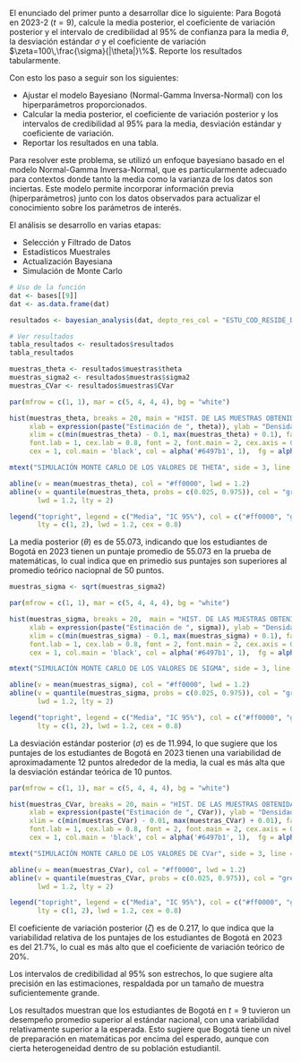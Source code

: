 El enunciado del primer punto a desarrollar dice lo siguiente: Para Bogotá en 2023-2 ($t=9$), calcule la media posterior, el coeficiente de variación posterior y el intervalo de credibilidad al 95$\%$ de confianza para la media $\theta$, la desviación estándar $\sigma$ y el coeficiente de variación $\zeta=100\,\frac{\sigma}{|\theta|}\%$. Reporte los resultados tabularmente.

Con esto los paso a seguir son los siguientes:

-   Ajustar el modelo Bayesiano (Normal-Gamma Inversa-Normal) con los hiperparámetros proporcionados.
-   Calcular la media posterior, el coeficiente de variación posterior y los intervalos de credibilidad al $95\%$ para la media, desviación estándar y coeficiente de variación.
-   Reportar los resultados en una tabla.

Para resolver este problema, se utilizó un enfoque bayesiano basado en el modelo Normal-Gamma Inversa-Normal, que es particularmente adecuado para contextos donde tanto la media como la varianza de los datos son inciertas. Este modelo permite incorporar información previa (hiperparámetros) junto con los datos observados para actualizar el conocimiento sobre los parámetros de interés.

El análisis se desarrollo en varias etapas:

-   Selección y Filtrado de Datos
-   Estadísticos Muestrales
-   Actualización Bayesiana
-   Simulación de Monte Carlo

```r
# Uso de la función
dat <- bases[[9]]
dat <- as.data.frame(dat)

resultados <- bayesian_analysis(dat, depto_res_col = "ESTU_COD_RESIDE_DEPTO", depto_code = 11, score_col = "PUNT_MATEMATICAS", save_samples = TRUE)

# Ver resultados
tabla_resultados <- resultados$resultados
tabla_resultados
```


```r
muestras_theta <- resultados$muestras$theta
muestras_sigma2 <- resultados$muestras$sigma2
muestras_CVar <- resultados$muestras$CVar
```


```r
par(mfrow = c(1, 1), mar = c(5, 4, 4, 4), bg = "white")

hist(muestras_theta, breaks = 20, main = "HIST. DE LAS MUESTRAS OBTENIDAS PARA THETA",
     xlab = expression(paste("Estimación de ", theta)), ylab = "Densidad",
     xlim = c(min(muestras_theta) - 0.1, max(muestras_theta) + 0.1), family = "sans", 
     font.lab = 1, cex.lab = 0.8, font = 2, font.main = 2, cex.axis = 0.7, cex.main = 1.1,
     cex = 1, col.main = 'black', col = alpha('#6497b1', 1),  fg = alpha('grey20', 1), col.axis = 'grey20', border = '#b3cde0')

mtext("SIMULACIÓN MONTE CARLO DE LOS VALORES DE THETA", side = 3, line = 0.5, cex = 0.8, col = "grey20", font = 2)

abline(v = mean(muestras_theta), col = "#ff0000", lwd = 1.2)
abline(v = quantile(muestras_theta, probs = c(0.025, 0.975)), col = "grey5",
       lwd = 1.2, lty = 2)

legend("topright", legend = c("Media", "IC 95%"), col = c("#ff0000", "grey5"),
       lty = c(1, 2), lwd = 1.2, cex = 0.8)

```

La media posterior $(\theta)$ es de 55.073, indicando que los estudiantes de Bogotá en 2023 tienen un puntaje promedio de 55.073 en la prueba de matemáticas, lo cual indica que en primedio sus puntajes son superiores al promedio teórico naciopnal de 50 puntos. 


```r
muestras_sigma <- sqrt(muestras_sigma2)

par(mfrow = c(1, 1), mar = c(5, 4, 4, 4), bg = "white")

hist(muestras_sigma, breaks = 20,  main = "HIST. DE LAS MUESTRAS OBTENIDAS PARA LA DESVIACIÓN",
     xlab = expression(paste("Estimación de ", sigma)), ylab = "Densidad",
     xlim = c(min(muestras_sigma) - 0.1, max(muestras_sigma) + 0.1), family = "sans", 
     font.lab = 1, cex.lab = 0.8, font = 2, font.main = 2, cex.axis = 0.7, cex.main = 1.1,
     cex = 1, col.main = 'black', col = alpha('#6497b1', 1),  fg = alpha('grey20', 1), col.axis = 'grey20', border = '#b3cde0')

mtext("SIMULACIÓN MONTE CARLO DE LOS VALORES DE SIGMA", side = 3, line = 0.5, cex = 0.8, col = "grey30", font = 2)

abline(v = mean(muestras_sigma), col = "#ff0000", lwd = 1.2)
abline(v = quantile(muestras_sigma, probs = c(0.025, 0.975)), col = "grey5",
       lwd = 1.2, lty = 2)

legend("topright", legend = c("Media", "IC 95%"), col = c("#ff0000", "grey5"),
       lty = c(1, 2), lwd = 1.2, cex = 0.8)

```


La desviación estándar posterior $(\sigma)$ es de 11.994, lo que sugiere que los puntajes de los estudiantes de Bogotá en 2023 tienen una variabilidad de aproximadamente 12 puntos alrededor de la media, la cual es más alta que la desviación estándar teórica de 10 puntos.


```r

par(mfrow = c(1, 1), mar = c(5, 4, 4, 4), bg = "white")

hist(muestras_CVar, breaks = 20, main = "HIST. DE LAS MUESTRAS OBTENIDAS PARA EL COEFICIENTE DE VARIACIÓN",
     xlab = expression(paste("Estimación de ", CVar)), ylab = "Densidad",
     xlim = c(min(muestras_CVar) - 0.01, max(muestras_CVar) + 0.01), family = "sans", 
     font.lab = 1, cex.lab = 0.8, font = 2, font.main = 2, cex.axis = 0.7, cex.main = 1.1,
     cex = 1, col.main = 'black', col = alpha('#6497b1', 1),  fg = alpha('grey20', 1), col.axis = 'grey20', border = '#b3cde0')

mtext("SIMULACIÓN MONTE CARLO DE LOS VALORES DE CVar", side = 3, line = 0.5, cex = 0.8, col = "grey30", font = 2)

abline(v = mean(muestras_CVar), col = "#ff0000", lwd = 1.2)
abline(v = quantile(muestras_CVar, probs = c(0.025, 0.975)), col = "grey5",
       lwd = 1.2, lty = 2)

legend("topright", legend = c("Media", "IC 95%"), col = c("#ff0000", "grey5"), 
       lty = c(1, 2), lwd = 1.2, cex = 0.8)
```


El coeficiente de variación posterior $(\zeta)$ es de 0.217, lo que indica que la variabilidad relativa de los puntajes de los estudiantes de Bogotá en 2023 es del 21.7%, lo cual es más alto que el coeficiente de variación teórico de 20%.

Los intervalos de credibilidad al $95\%$ son estrechos, lo que sugiere alta precisión en las estimaciones, respaldada por un tamaño de muestra suficientemente grande.

Los resultados muestran que los estudiantes de Bogotá en $t=9$ tuvieron un desempeño promedio superior al estándar nacional, con una variabilidad relativamente superior a la esperada. Esto sugiere que Bogotá tiene un nivel de preparación en matemáticas por encima del esperado, aunque con cierta heterogeneidad dentro de su población estudiantil.


